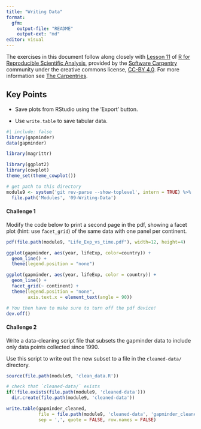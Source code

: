 ```yaml
---
title: "Writing Data"
format: 
  gfm:
    output-file: "README"
    output-ext: "md"
editor: visual
---
```


The exercises in this document follow along closely with [Lesson 11](https://swcarpentry.github.io/r-novice-gapminder/11-writing-data/index.html) of [R for Reproducible Scientific Analysis](https://swcarpentry.github.io/r-novice-gapminder/), provided by the [Software Carpentry](https://software-carpentry.org/) community under the creative commons license, [CC-BY 4.0](https://creativecommons.org/licenses/by/4.0/). For more information see [The Carpentries](https://carpentries.org/).

<!-- check that this works on Windows (may need to use Sys.info()['sysname']) -->

::: callout-tip
## Key Points

-   Save plots from RStudio using the 'Export' button.

-   Use `write.table` to save tabular data.
:::

```r
#| include: false
library(gapminder)
data(gapminder)

library(magrittr)

library(ggplot2)
library(cowplot)
theme_set(theme_cowplot())

# get path to this directory
module9 <- system('git rev-parse --show-toplevel', intern = TRUE) %>%
  file.path('Modules', '09-Writing-Data')
```

#### Challenge 1

Modify the code below to print a second page in the pdf, showing a facet plot (hint: use `facet_grid`) of the same data with one panel per continent.

<!-- Challenge 1 answer begin -->

```r
pdf(file.path(module9, "Life_Exp_vs_time.pdf"), width=12, height=4)

ggplot(gapminder, aes(year, lifeExp, color=country)) +
  geom_line() +
  theme(legend.position = "none")

ggplot(gapminder, aes(year, lifeExp, color = country)) +
  geom_line() +
  facet_grid(~ continent) +
  theme(legend.position = "none",
        axis.text.x = element_text(angle = 90))

# You then have to make sure to turn off the pdf device!
dev.off()
```

<!-- Challenge 1 answer end -->

#### Challenge 2

Write a data-cleaning script file that subsets the gapminder data to include only data points collected since 1990.

Use this script to write out the new subset to a file in the `cleaned-data/` directory.

<!-- Challenge 2 answer begin -->

```r
source(file.path(module9, 'clean_data.R'))

# check that `cleaned-data/` exists
if(!file.exists(file.path(module9, 'cleaned-data')))
  dir.create(file.path(module9, 'cleaned-data'))

write.table(gapminder_cleaned, 
            file = file.path(module9, 'cleaned-data', 'gapminder_cleaned.csv'),
            sep = ',', quote = FALSE, row.names = FALSE)
```

<!-- Challenge 2 answer end -->
